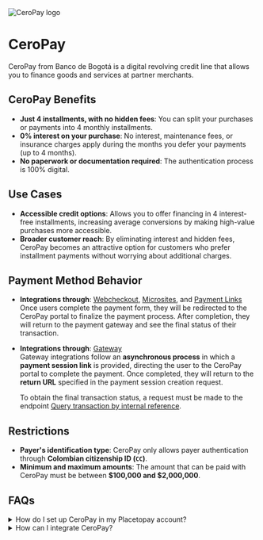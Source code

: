 

<div className='flex items-center gap-3'>
<Image src={ceropay} alt="CeroPay logo" className="h-8 w-10 my-0" unoptimized />
<h1 className='my-0'>CeroPay</h1> 
</div>

CeroPay from Banco de Bogotá is a digital revolving credit line that allows you to finance goods and services at partner merchants.

## CeroPay Benefits

- **Just 4 installments, with no hidden fees**: You can split your purchases or payments into 4 monthly installments.  
- **0% interest on your purchase**: No interest, maintenance fees, or insurance charges apply during the months you defer your payments (up to 4 months).  
- **No paperwork or documentation required**: The authentication process is 100% digital.  

## Use Cases  

- **Accessible credit options**: Allows you to offer financing in 4 interest-free installments, increasing average conversions by making high-value purchases more accessible.  
- **Broader customer reach**: By eliminating interest and hidden fees, CeroPay becomes an attractive option for customers who prefer installment payments without worrying about additional charges.  

## Payment Method Behavior  

- **Integrations through**: [Webcheckout](/en/checkout), [Microsites](/en/payments/introduction-to-microsites), and [Payment Links](/en/payment-links)  
  Once users complete the payment form, they will be redirected to the CeroPay portal to finalize the payment process. After completion, they will return to the payment gateway and see the final status of their transaction.  

- **Integrations through**: [Gateway](/en/gateway)  
  Gateway integrations follow an **asynchronous process** in which a **payment session link** is provided, directing the user to the CeroPay portal to complete the payment. Once completed, they will return to the **return URL** specified in the payment session creation request.  

  To obtain the final transaction status, a request must be made to the endpoint [Query transaction by internal reference](/en/gateway/api/reference/transaction#query-request).  

## Restrictions  

- **Payer's identification type**: CeroPay only allows payer authentication through **Colombian citizenship ID (`CC`)**.  
- **Minimum and maximum amounts**: The amount that can be paid with CeroPay must be between **$100,000 and $2,000,000**.  

## FAQs  

<details>
<summary>How do I set up CeroPay in my Placetopay account?</summary>
<p>Contact our operations team to enable this feature on your site through the email servicioposventa@placetopay.com.</p>
</details>

<details>
<summary>How can I integrate CeroPay?</summary>
<p>CeroPay is available through Webcheckout, Gateway Integration, and options such as Microsites and Payment Links.</p>
</details>